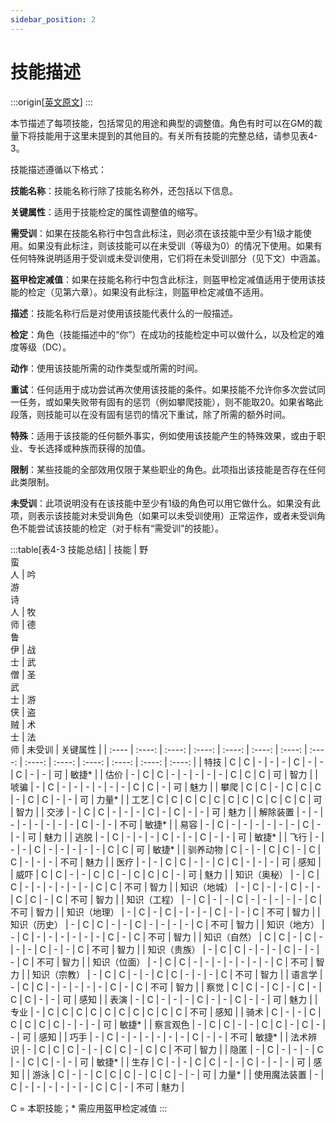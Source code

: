 ```yaml
---
sidebar_position: 2
---
```


# 技能描述

:::origin[[英文原文](https://www.aonprd.com/Rules.aspx?ID=341)]
:::

本节描述了每项技能，包括常见的用途和典型的调整值。角色有时可以在GM的裁量下将技能用于这里未提到的其他目的。有关所有技能的完整总结，请参见表4-3。

技能描述遵循以下格式：

**技能名称**：技能名称行除了技能名称外，还包括以下信息。

**关键属性**：适用于技能检定的属性调整值的缩写。

**需受训**：如果在技能名称行中包含此标注，则必须在该技能中至少有1级才能使用。如果没有此标注，则该技能可以在未受训（等级为0）的情况下使用。如果有任何特殊说明适用于受训或未受训使用，它们将在未受训部分（见下文）中涵盖。

**盔甲检定减值**：如果在技能名称行中包含此标注，则盔甲检定减值适用于使用该技能的检定（见第六章）。如果没有此标注，则盔甲检定减值不适用。

**描述**：技能名称行后是对使用该技能代表什么的一般描述。

**检定**：角色（技能描述中的“你”）在成功的技能检定中可以做什么，以及检定的难度等级（DC）。

**动作**：使用该技能所需的动作类型或所需的时间。

**重试**：任何适用于成功尝试再次使用该技能的条件。如果技能不允许你多次尝试同一任务，或如果失败带有固有的惩罚（例如攀爬技能），则不能取20。如果省略此段落，则技能可以在没有固有惩罚的情况下重试，除了所需的额外时间。

**特殊**：适用于该技能的任何额外事实，例如使用该技能产生的特殊效果，或由于职业、专长选择或种族而获得的加值。

**限制**：某些技能的全部效用仅限于某些职业的角色。此项指出该技能是否存在任何此类限制。

**未受训**：此项说明没有在该技能中至少有1级的角色可以用它做什么。如果没有此项，则表示该技能对未受训角色（如果可以未受训使用）正常运作，或者未受训角色不能尝试该技能的检定（对于标有“需受训”的技能）。

:::table[表4-3 技能总结]
| 技能 | 野<br/>蛮<br/>人 | 吟<br/>游<br/>诗<br/>人 | 牧<br/>师 | 德<br/>鲁<br/>伊 | 战<br/>士 | 武<br/>僧 | 圣<br/>武<br/>士 | 游<br/>侠 | 盗<br/>贼 | 术<br/>士 | 法<br/>师 | 未受训 | 关键属性 |
| :---- | :----: | :----: | :----: | :----: | :----: | :----: | :----: | :----: | :----: | :----: | :----: | :----: | :----: |
| 特技 | C | C | - | - | - | C | - | - | C | - | - | 可 | 敏捷* |
| 估价 | - | C | C | - | - | - | - | - | C | C | C | 可 | 智力 |
| 唬骗 | - | C | - | - | - | - | - | - | C | C | - | 可 | 魅力 |
| 攀爬 | C | C | - | C | C | C | - | C | C | - | - | 可 | 力量* |
| 工艺 | C | C | C | C | C | C | C | C | C | C | C | 可 | 智力 |
| 交涉 | - | C | C | - | - | - | C | - | C | - | - | 可 | 魅力 |
| 解除装置 | - | - | - | - | - | - | - | - | C | - | - | 不可 | 敏捷* |
| 易容 | - | C | - | - | - | - | - | - | C | - | - | 可 | 魅力 |
| 逃脱 | - | C | - | - | - | C | - | - | C | - | - | 可 | 敏捷* |
| 飞行 | - | - | - | C | - | - | - | - | - | C | C | 可 | 敏捷* |
| 驯养动物 | C | - | - | C | C | - | C | C | - | - | - | 不可 | 魅力 |
| 医疗 | - | - | C | C | - | - | C | C | - | - | - | 可 | 感知 |
| 威吓 | C | C | - | - | C | C | - | C | C | C | - | 可 | 魅力 |
| 知识（奥秘） | - | C | C | - | - | - | - | - | - | C | C | 不可 | 智力 |
| 知识（地城） | - | C | - | - | C | - | - | C | C | - | C | 不可 | 智力 |
| 知识（工程） | - | C | - | - | C | - | - | - | - | - | C | 不可 | 智力 |
| 知识（地理） | - | C | - | C | - | - | - | C | - | - | C | 不可 | 智力 |
| 知识（历史） | - | C | C | - | - | C | - | - | - | - | C | 不可 | 智力 |
| 知识（地方） | - | C | - | - | - | - | - | - | C | - | C | 不可 | 智力 |
| 知识（自然） | C | C | - | C | - | - | - | C | - | - | C | 不可 | 智力 |
| 知识（贵族） | - | C | C | - | - | - | C | - | - | - | C | 不可 | 智力 |
| 知识（位面） | - | C | C | - | - | - | - | - | - | - | C | 不可 | 智力 |
| 知识（宗教） | - | C | C | - | - | C | C | - | - | - | C | 不可 | 智力 |
| 语言学 | - | C | C | - | - | - | - | - | C | - | C | 不可 | 智力 |
| 察觉 | C | C | - | C | - | C | - | C | C | - | - | 可 | 感知 |
| 表演 | - | C | - | - | - | C | - | - | C | - | - | 可 | 魅力 |
| 专业 | - | C | C | C | C | C | C | C | C | C | C | 不可 | 感知 |
| 骑术 | C | - | - | C | C | C | C | C | - | - | - | 可 | 敏捷* |
| 察言观色 | - | C | C | - | - | C | C | - | C | - | - | 可 | 感知 |
| 巧手 | - | C | - | - | - | - | - | - | C | - | - | 不可 | 敏捷* |
| 法术辨识 | - | C | C | C | - | - | C | C | - | C | C | 不可 | 智力 |
| 隐匿 | - | C | - | - | - | C | - | C | C | - | - | 可 | 敏捷* |
| 生存 | C | - | - | C | C | - | - | C | - | - | - | 可 | 感知 |
| 游泳 | C | - | - | C | C | C | - | C | C | - | - | 可 | 力量* |
| 使用魔法装置 | - | C | - | - | - | - | - | - | C | C | - | 不可 | 魅力 |

C = 本职技能；* 需应用盔甲检定减值
:::